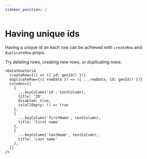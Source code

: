 ```yaml
---
sidebar_position: 2
---
```


# Having unique ids

Having a unique id on each row can be achieved with `createRow` and `duplicateRow` props.

Try deleting rows, creating new rows, or duplicating rows:

<UniqueIds />

```tsx
<DataSheetGrid
  createRow={() => ({ id: genId() })}
  duplicateRow={({ rowData }) => ({ ...rowData, id: genId() })}
  columns={[
    {
      ...keyColumn('id', textColumn),
      title: 'ID',
      disabled: true,
      isCellEmpty: () => true
    },
    {
      ...keyColumn('firstName', textColumn),
      title: 'First name'
    },
    {
      ...keyColumn('lastName', textColumn),
      title: 'Last name'
    },
  ]}
/>
```
